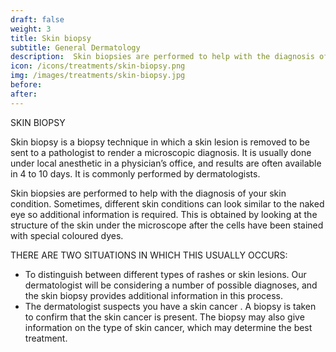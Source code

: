 ---
draft: false
weight: 3
title: Skin biopsy
subtitle: General Dermatology
description:  Skin biopsies are performed to help with the diagnosis of your skin condition.
icon: /icons/treatments/skin-biopsy.png
img: /images/treatments/skin-biopsy.jpg
before:
after:
---

SKIN BIOPSY

Skin biopsy is a biopsy technique in which a skin lesion is removed to be sent to a pathologist to render a microscopic diagnosis. It is usually done under local anesthetic in a physician’s office, and results are often available in 4 to 10 days. It is commonly performed by dermatologists.

Skin biopsies are performed to help with the diagnosis of your skin condition. Sometimes, different skin conditions can look similar to the naked eye so additional information is required. This is obtained by looking at the structure of the skin under the microscope after the cells have been stained with special coloured dyes.


THERE ARE TWO SITUATIONS IN WHICH THIS USUALLY OCCURS:

- To distinguish between different types of rashes or skin lesions. Our dermatologist will be considering a number of possible diagnoses, and the skin biopsy provides additional information in this process.
- The dermatologist suspects you have a skin cancer . A biopsy is taken to confirm that the skin cancer is present. The biopsy may also give information on the type of skin cancer, which may determine the best treatment.
